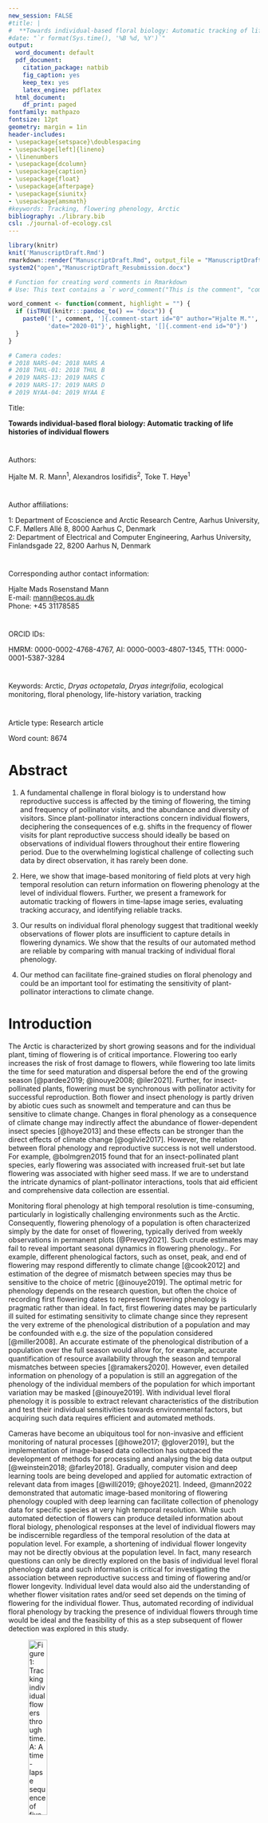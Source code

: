 ```yaml
---
new_session: FALSE
#title: |
#  **Towards individual-based floral biology: Automatic tracking of life histories of individual flowers**
#date: "`r format(Sys.time(), '%B %d, %Y')`"
output:
  word_document: default
  pdf_document:
    citation_package: natbib
    fig_caption: yes
    keep_tex: yes
    latex_engine: pdflatex
  html_document:
    df_print: paged
fontfamily: mathpazo
fontsize: 12pt
geometry: margin = 1in
header-includes:
- \usepackage{setspace}\doublespacing
- \usepackage[left]{lineno}
- \linenumbers
- \usepackage{dcolumn}
- \usepackage{caption}
- \usepackage{float}
- \usepackage{afterpage}
- \usepackage{siunitx}
- \usepackage{amsmath}
#keywords: Tracking, flowering phenology, Arctic
bibliography: ./library.bib
csl: ./journal-of-ecology.csl
---
```


```r
library(knitr)
knit('ManuscriptDraft.Rmd')
rmarkdown::render("ManuscriptDraft.Rmd", output_file = "ManuscriptDraft_Resubmission.docx")
system2("open","ManuscriptDraft_Resubmission.docx")
```

```r
# Function for creating word comments in Rmarkdown
# Use: This text contains a `r word_comment("This is the comment", "comment.")`.

word_comment <- function(comment, highlight = "") {
  if (isTRUE(knitr:::pandoc_to() == "docx")) {
    paste0('[', comment, ']{.comment-start id="0" author="Hjalte M."',
           'date="2020-01"}', highlight, '[]{.comment-end id="0"}')
  }
}
```

```r
# Camera codes:
# 2018 NARS-04: 2018 NARS A
# 2018 THUL-01: 2018 THUL B
# 2019 NARS-13: 2019 NARS C
# 2019 NARS-17: 2019 NARS D
# 2019 NYAA-04: 2019 NYAA E

```

Title:

**Towards individual-based floral biology: Automatic tracking of life histories of individual flowers**

# 

Authors:

Hjalte M. R. Mann^1^, Alexandros Iosifidis^2^, Toke T. Høye^1^

# 

Author affiliations:

1: Department of Ecoscience and Arctic Research Centre, Aarhus University, C.F. Møllers Allé 8, 8000 Aarhus C, Denmark\
2: Department of Electrical and Computer Engineering, Aarhus University, Finlandsgade 22, 8200 Aarhus N, Denmark

# 

Corresponding author contact information:

Hjalte Mads Rosenstand Mann\
E-mail: [mann\@ecos.au.dk](mailto:mann@ecos.au.dk){.email}\
Phone: +45 31178585

# 

ORCID IDs:

HMRM: 0000-0002-4768-4767, AI: 0000-0003-4807-1345, TTH: 0000-0001-5387-3284

# 

Keywords: Arctic, *Dryas octopetala*, *Dryas integrifolia*, ecological monitoring, floral phenology, life-history variation, tracking

# 


Article type: Research article

Word count: 8674

\newpage

# Abstract

1.  A fundamental challenge in floral biology is to understand how reproductive success is affected by the timing of flowering, the timing and frequency of pollinator visits, and the abundance and diversity of visitors. Since plant-pollinator interactions concern individual flowers, deciphering the consequences of e.g. shifts in the frequency of flower visits for plant reproductive success should ideally be based on observations of individual flowers throughout their entire flowering period. Due to the overwhelming logistical challenge of collecting such data by direct observation, it has rarely been done.

2.  Here, we show that image-based monitoring of field plots at very high temporal resolution can return information on flowering phenology at the level of individual flowers. Further, we present a framework for automatic tracking of flowers in time-lapse image series, evaluating tracking accuracy, and identifying reliable tracks.

3.  Our results on individual floral phenology suggest that traditional weekly observations of flower plots are insufficient to capture details in flowering dynamics. We show that the results of our automated method are reliable by comparing with manual tracking of individual floral phenology.

4.  Our method can facilitate fine-grained studies on floral phenology and could be an important tool for estimating the sensitivity of plant-pollinator interactions to climate change.

\newpage

# Introduction

The Arctic is characterized by short growing seasons and for the individual plant, timing of flowering is of critical importance. Flowering too early increases the risk of frost damage to flowers, while flowering too late limits the time for seed maturation and dispersal before the end of the growing season [@pardee2019; @inouye2008; @iler2021]. Further, for insect-pollinated plants, flowering must be synchronous with pollinator activity for successful reproduction. Both flower and insect phenology is partly driven by abiotic cues such as snowmelt and temperature and can thus be sensitive to climate change. Changes in floral phenology as a consequence of climate change may indirectly affect the abundance of flower-dependent insect species [@hoye2013] and these effects can be stronger than the direct effects of climate change [@ogilvie2017]. However, the relation between floral phenology and reproductive success is not well understood. For example, @bolmgren2015 found that for an insect-pollinated plant species, early flowering was associated with increased fruit-set but late flowering was associated with higher seed mass. If we are to understand the intricate dynamics of plant-pollinator interactions, tools that aid efficient and comprehensive data collection are essential.

Monitoring floral phenology at high temporal resolution is time-consuming, particularly in logistically challenging environments such as the Arctic. Consequently, flowering phenology of a population is often characterized simply by the date for onset of flowering, typically derived from weekly observations in permanent plots [@Prevey2021]. Such crude estimates may fail to reveal important seasonal dynamics in flowering phenology.. For example, different phenological factors, such as onset, peak, and end of flowering may respond differently to climate change [@cook2012] and estimation of the degree of mismatch between species may thus be sensitive to the choice of metric [@inouye2019]. The optimal metric for phenology depends on the research question, but often the choice of recording first flowering dates to represent flowering phenology is pragmatic rather than ideal. In fact, first flowering dates may be particularly ill suited for estimating sensitivity to climate change since they represent the very extreme of the phenological distribution of a population and may be confounded with e.g. the size of the population considered [@miller2008]. An accurate estimate of the phenological distribution of a population over the full season would allow for, for example, accurate quantification of resource availability through the season and temporal mismatches between species [@ramakers2020]. However, even detailed information on phenology of a population is still an aggregation of the phenology of the individual members of the population for which important variation may be masked [@inouye2019]. With individual level floral phenology it is possible to extract relevant characteristics of the distribution and test their individual sensitivities towards environmental factors, but acquiring such data requires efficient and automated methods.

Cameras have become an ubiquitous tool for non-invasive and efficient monitoring of natural processes [@howe2017; @glover2019], but the implementation of image-based data collection has outpaced the development of methods for processing and analysing the big data output [@weinstein2018; @farley2018]. Gradually, computer vision and deep learning tools are being developed and applied for automatic extraction of relevant data from images [@willi2019; @hoye2021]. Indeed, @mann2022 demonstrated that automatic image-based monitoring of flowering phenology coupled with deep learning can facilitate collection of phenology data for specific species at very high temporal resolution. While such automated detection of flowers can produce detailed information about floral biology, phenological responses at the level of individual flowers may be indiscernible regardless of the temporal resolution of the data at population level. For example, a shortening of individual flower longevity may not be directly obvious at the population level. In fact, many research questions can only be directly explored on the basis of individual level floral phenology data and such information is critical for investigating the association between reproductive success and timing of flowering and/or flower longevity. Individual level data would also aid the understanding of whether flower visitation rates and/or seed set depends on the timing of flowering for the individual flower. Thus, automated recording of individual floral phenology by tracking the presence of individual flowers through time would be ideal and the feasibility of this as a step subsequent of flower detection was explored in this study.

![Figure 1: Tracking individual flowers through time. A: A time-lapse sequence of five frames showing presence of five individual flowers a (orange), b (purple), c (blue), d (black), and e (green). Flower a is present in all frames, while the other flowers are only present in part of the sequence and/or have gaps in their presence e.g. because of occlusion or because they have temporarily disappeared from frame of view. Correct tracking of individual flowers results in information about the distribution of each individual flower in space (B) and time (C).](../figures/flowertrackingOverview.png){width="30%"}

Many multiple object tracking (MOT) methods focus on tracking of humans [@luo2021], and are not necessarily directly transferable to other use cases. Many tracking algorithms, such as the Simple online and real-time tracking (SORT) [@sort], rely on Kalmann filtering to predict the future location of an object based on its previous velocity [@kalmann]. However, Kalman filtering assumes linear object motion and does not handle abrupt movement well. Flowers are constrained in movement by their stalk and violate this assumption. Other tracking approaches, such as DeepSORT [@deepsort2017], use tracking-by-detection in which convolutional neural networks (CNNs) are applied to continuously distinguish individuals through time, thus aiding the tracking algorithm. Individual flowers, however, are unlikely to be clearly distinguishable and one flower may look less alike between two frames than two flowers in a single frame, which prevents this approach. Finally, some algorithms require manual initiation of a fixed number of tracks in the first frame and do not allow objects to enter or disappear during tracking [@hu2012]. In full-season monitoring data, flowers should continuously be tracked as they bolt and wilt throughout the season (fig. 1). Additionally, a flower tracking method must handle sporadic visibility of flowers because of occlusion or temporary movement outside of frame view. Clearly, individual flower tracking is a challenging task.

Here, we present and evaluate a simple MOT algorithm for automatic tracking of individual flowers in image-series. Our tracking algorithm is based on centroid tracking and assigns objects to tracks based on the minimum distance between centroids of bounding boxes, and allows initiation and termination of tracks during tracking. We describe three user-defined parameters incorporated into the algorithm, demonstrate their effect on simulated data, and discuss their applicability in flower tracking. For complex scenes with many flowers in close vicinity to each other, there is an increased risk of tracking errors regardless of the tracking method being used. For such cases, we suggest a conservative filtering approach based on the distance between flower tracks within the frame in order to identify tracks that are sufficiently spatially isolated and likely to be tracked with certainty. We apply the algorithm on annotations of real flowers in time-lapse image-series from full-season monitoring of two widespread Arctic flowering plant species *Dryas integrifolia* and *D. octopetala*. Overall, we show that information on floral biology can be automatically derived from image-based flower plot monitoring.

# Material and methods

## Common tracking errors and evaluating tracking performance

In MOT, tracking accuracy is quantified by comparing tracking output with a ground truth [@dendorfer2021; @luiten2020; @milan2013] and two fundamental errors can occur. First, a single trajectory may be split into several tracks, an error known as fragmentation. This can happen when an object is temporarily occluded or have disappeared from view and a new track is erroneously initiated when it reappears, or when identity shifts occur between tracks, for example when they switch positions between frames. Fragmentation is especially prone in settings with high densities of objects. Second, merging occurs when several trajectories are assigned the same track identity. This can occur when a track is not correctly terminated at the end of a trajectory but rather continues on the trajectory of another object. Here, importantly, the two individual trajectories can be tracked without internal errors (i.e. without mismatches).

The optimal approach for quantification of tracking performance depends on the goal of the tracking. For example, in our case of tracking flowers, associating information obtained in the images to the individual flower, for example flower visits, would require the track to be as correct as possible (i.e., identity shifts should be minimized). On the other hand, to derive flowering length in practice just requires correct association between the first and the last image of a flower while intermediate points can be ignored. Here, track fragmentation can lead to underestimation of flowering duration (and overestimation of number of flowers) while track merging can lead to overestimation of flowering duration (and underestimation of number of flowers). In some scenarios, one may be interested in the number of individual flowers that existed in a plot, in which case the number of tracks obtained by automatic tracking should closely resemble the actual number of individuals in the series.

Here, we apply the commonly used MOT accuracy score (MOTA) which quantifies tracking performance based on tracking mismatches derived by counting the number of identity shifts within each track [@bernardin2008]. Only shifts in tracking identity are counted as mismatches in the MOTA score, while the number of points assigned to each track is not considered.

$$
MOTA = 1 -  \frac{\sum{_t(fn_t + fp_t + mm_t)}}{\sum{_tg_t}},
$$

where fn, fp, and mm are the number of false negatives, false positives, and track mismatches, respectively, for frame t divided by the total number of ground truth annotations across all frames. The MOTA score ranges from -Inf to 1, with 1 being perfect detection and tracking. In our case, we can ignore the variables false positives and false negatives, as we are tracking on manually annotated tracks that are considered the ground truth.

To evaluate tracking accuracy of our algorithm, we calculate the total number of mismatches as well as the MOTA score (number of mismatches in relation to the total number of points). Additionally, we derive the number of tracks that were tracked with more than 80% accuracy. Finally, we compare the number of tracks identified by the automatic tracking with the true number of flowers in a series. These should ideally be equal. However, we note that a correct number of tracks (i.e., number of tracks equal to number of objects) does not necessarily translate to correct tracking, since single tracks can be erroneously fragmented simultaneously with merging of multiple tracks. We present the tracking performance without the use of the three tracking parameters along with the best performance (lowest number of mismatches/highest MOTA), and the best performance where the number of tracks correspond to the number of individual flowers in the series.

## Simulated data

To demonstrate our tracking algorithm and the effect of the three parameters, we used simulated data mimicking flower detections.To produce simulated detections of a flower, we defined a circle with radius rF and center point cF to delimit the boundaries of the flower. The first data point for the flower was then generated as a random point within this circle. Then, remaining data points (i.e. data points for the subsequent frames) were generated iteratively with each new point being constrained to be within a circle with a center point of the position of the previously generated point and a radius rM, as well as limited to be within the boundaries of the flower. This approach allowed us to simulate specific scenarios on which to demonstrate our algorithm by controlling the number of flowers generated, their positions and boundaries, the number of data points produced per flower, and the degree of movement between frames (i.e. the maximum distance between current and next point).

We generated four data sets (Fig. 2) to demonstrate each tracking parameter as well as the influence of frame rate on tracking reliability. In simulation A (Fig. 2A), we produced two flowers that are spatially distinct and temporally separated (i.e., one flower appears subsequent of the other). Each flower consists of ten data points and thus the data set spans over 20 frames. In simulation B, we produced four flowers that are spatially separated. Each flower consists of 5 data points, but the data set spans over 10 frames and each flower contains random gaps of 1-3 data points. In simulation C, we produced four flowers that are in close proximity to each other and with a large degree of movement between frames. Each flower consists of 500 data points and the data set spans over 500 frames. Finally, in simulation D, we produced four flowers with very high number of data points (10,000 per flower) but with only little movement between frames. Here, we used the same center point (cF) for all four flowers to increase overlap. Two pairs of flowers have a high degree of spatial overlap.

For each of the simulations, we present the tracking performance of our algorithm without the use of the three parameters and subsequently show how the parameters can be used to mitigate various challenges in the data and increase tracking accuracy. The two objects in simulation A are adjacent in time but spatially separated. We therefore introduce a limit to the spatial distance that is accepted between points in adjacent frames before they are considered unique objects. We do that with the max distance parameter. The objects in simulation B overlap in time but are well separated in space. However, each track contains gaps which can lead to track fragmentation. To allow gaps in track, we set a number of frames that a track can disappear before initiating a new track for points appearing in the same location. In simulation c, each object is allowed to move a lot between frames. Each object has a large spread of points and the four objects are in close proximity to each other. This means that between two frames, there is a substantial risk that a point for one object is closer to a point from another object rather than the point for that object, which will lead to identity shifts. To mitigate this, we calculate displacements based on the current point and a set number of previous points in a track using the running mean parameter. This reduces the weighting on the displacement between the current and the previous point. Finally, in simulation D, we have four objects that overlap in pairs of two, but with little movement between frame. Therefore, a point from a given object is likely to be closest to the point from the same object in the previous frame. Effectively, while the overlap is substantial, the frame rate is sufficiently high that accurate tracking is ensured. To demonstrate the importance of frame rate for reliable tracking, we simulate a reduction in frame rate (i.e., increased degree of movement between frames) by basing tracking on every 10th, 20th, and 30th frame, respectively.

![Figure 2: Simulated flower detection data to demonstrate the tracking algorithm and the effect of the three tracking parameters, max distance, max gap, and running mean (refer to Automatic flower tracking section for definitions), as well as the significance of frame rate for reliable tracking. A: 10 points per flower, rF (radius of circle delimiting flower points) = 200, rM (radius of circles delimiting distance between consecutive points) = 100. Arrow shows the last point of flower a and the first point of flower b. B: 10 points per flower, rF = 200, rM = 100. C: 500 points per flower, rF = 200, rM = 200. D: 10,000 points per flower, rF = 100, rM = 1.](../figures/simulatedData_v2.png)

## Flower data

### Study site and species

This study is based on five full-season time-lapse image series collected at the following three Arctic sites (site abbreviation and sampling years in parentheses): Narsarsuaq (NARS), South Greenland (2018, 2019), Thule (THUL), North-West Greenland (2018), Ny-Ålesund (NYAA), Svalbard (2019). The images were captured using time-lapse cameras (Moultrie Wingscapes TimelapseCam Pro, Moultrie Products, Birmingham Alabama, USA) permanently positioned approx. 60 cm above areas with either *D. integrifolia* in Narsarsuaq and Thule or *D. octopetala* in Ny-Ålesund. The white flowers of these two species are insect-pollinated and held erect above cushions of foliage. The species are native to and widespread in Asian, North American, and European Arctic and alpine regions. They are geographically separated except for a possible hybrid zone in North-East Greenland [@philipp2003].

### The image series and flower annotations

Images were collected throughout the full growing seasons. While the original time-lapse frequency was higher, the basis for this study was 1-hour interval series. We limited these series to include only the flowering season and, to limit the workload for manual annotation, randomly sampled images from each series. The number of images for each series after sampling is given in Table 1. All flowers in bloom within each of these image were manually annotated using the rectangular bounding box tool in the VIA VGG annotation software [@dutta2019] and each individual flower was assigned a unique ID that was maintained throughout its lifetime. These annotations constitute our ground truth tracks. The series varied substantially in the number of flowers they contained (Table 1). Examples of annotated images from the 2019 NARS C series at three different times in the flowering season are given in figure 3. To demonstrate how individual flower tracking can result in detailed representations of floral phenology across the season, we use the ground truth annotations to show the variation in duration of flowering for each series.

# 

![Table 1: Number of images and number of individual flowers in each of the five time-lapse image series.](../figures/seriesOverview.png)

# 

![Figure 3: Examples of annotated images for 2019 NARS C. A: Onset of flowering at DOY 145. B: Peak flowering at day of year (DOY) 151 (52 annotated flowers). C: 6 days after peak flowering (DOY 157). Flower bounding boxes are colour-coded by flower ID. D: Centroids of all flower annotations in the series, coloured by flower ID, showing how flowers may overlap in space.](../figures/AnnotationExamples_v2_5.png)


### Automatic flower tracking

We present a framework for tracking, filtering, and evaluating tracking of objects in time-lapse image series. The tracking algorithm (suppl. 1) is based on centroid tracking [@rahman2020; @bjerge2021]. That is, objects with minimum displacement between frames are associated. Centroids are derived from bounding boxes around objects stemming from manual annotation or automatic detection of objects. Thus, the input data for the tracking algorithm are bounding box coordinates (top left corner and bottom right corner) for each object [@everingham2010]. The algorithm has a set of user-adjusted parameters that can optimize tracking accuracy. The parameters are particularly relevant for tracking of objects that are constrained to a specific area such as plants.

Several issues complicate the task of tracking individual flowers through time-lapse image series. First, as flowers move, they may temporarily occlude the view of other flowers and flowers close to the edge of the frame may move in and out of view between images. This can cause a track to be lost and fragmentation to occur. However, if a flower reappears shortly after having disappeared from view, it is a reasonable assumption that it is the same individual. The parameter **max gap** sets the number of frames a flower can be absent before reappearing without triggering track termination and initiation of a new track. Concurrently, the parameter can prevent track termination owing to false negatives.

Second, a standard centroid tracking algorithm will associate a point with a track based on minimum distance only, disregarding the absolute distance between centroids, which may lead to tracking errors. However, as flowers are constrained in their displacement, we can assume a maximum distance between points and force the initiation of tracks for points that exceed this threshold. We set this threshold with the parameter **max distance,** measured as the euclidean distance in number of pixels between objects in neighboring frames.

Third, reliable tracking based on distance requires that movement of individuals are captured at sufficient frequency to prevent identity shifts. Stand-alone image-based monitoring of the relatively slow process of flower development through full growing seasons (several months) is likely to be done with low frame rate, limited by power consumption and storage capacity both on and off the camera. Here, we used several images per day and while this temporal resolution captures the phenology of the flowers at very high detail, they fail to capture the full movement of flowers. For example, as the wind shifts, the flower heads change direction, which in the image series happens instantaneously (i.e., between two consecutive frames). With a high number of flowers in close vicinity to each other, this leads to a substantial risk of identity shifts between flowers (Fig. 2C). Additionally, as the flowers are constrained by their stalk, there is a limit to the distance they can move, which prevents prediction of future location of an individual based on its previous trajectory. Here, we use the tracking parameter **running mean**, with which we can base tracking on the distance between a point in the current frame and the running mean of the positions of a number of previous points in a track, facilitating a reduction of the weighting on movement between individual frames. Setting the parameter to 1 means that tracking is based on the distance to the centroid in the previous frame only.

#### Testing the use of the tracking parameters

To explore the effect of the three tracking parameters and to identify the optimal combination of parameters for our use-case of tracking flowers, we applied the tracking algorithm on each of the five image series with every combination of a range of values for each parameter (3179 combinations): 0-160 with a step size of 10 for max gap; 1-160 with a step size of 10 for running mean; 0-1000 with a step size of 100 for max distance. Note that max distance set to zero ignores the parameter altogether. We present the tracking accuracies for three different scenarios: Parameters zeroed (PZ) (Max gap = 0; Max distance = 0; Running mean = 1) (hereafter referred to as naive tracking), minimum number of mismatches achieved, and minimum number of mismatches achieved with a number of tracks equal to the number of flowers in the series.

### Identifying the most reliably tracked flowers

With the substantial variation in number of flowers per series as well as distances between flowers, it is likely that some can tracked with certainty or near-certainty while others, especially flowers in close proximity to each other, will prove challenging. To facilitate identification of the most reliably tracked flowers in a series without the need for manual annotation, we use a conservative filtering method that extracts the most trustworthy tracks from a scene based on spatial distance between tracks. We derive the distance between tracks based on the centroids of points included in a track. When tracks consist of only a single point, the coordinates of the point is used as the centroid. For tracks consisting of two points we use the midpoint of the line between them. For tracks consisting of three points or more, we calculate the convex hull of all the points included in the track and use the centroid of this polygon. For the special case where a track contains more than two points but where the points are collinear (i.e., lie on a single straight line), we use the midpoint of the line through the points. We hereafter refer to these centroids as track centroids.

The filtering is done on the centroids to remove tracks in close vicinity to each other as these are assumed to have a high risk of tracking mismatches. The distances between all track centroids are calculated (euclidean distance in number of pixels) and only tracks that have no neighboring track centroid within the filtering distance threshold are kept. We demonstrate the filtering method on the three series for which our tracking algorithm did not return perfect results (i.e., automatic tracking identical to ground truth tracks). To test the filtering approach, we chose a fixed combination of the tracking algorithm parameters across all three series (max gap size: 10; running mean: 10; max distance: 300). We then applied the filtering method on each three series with a range of values for the filtering distance (50-500, step size of 50) and identified the value that returned the highest sum of tracks across the three series at zero mismatches. We present the tracking accuracy before filtering and on the remaining tracks after filtering. We emphasize that our results are conservative and that the approach may be optimised to extract a higher number of tracks while maintaining the number of mismatches, for example by basing the filtering on the optimal tracking results for each series or by fine-tuning the filtering distance threshold for each series. As our goal here was to demonstrate that our tracking and filtering method can be applied in a naive setting with fixed values for each parameter, we have not included those results.

# Results

## Simulated data

Naive tracking for simulation A resulted in a merging error (i.e. the two objects were tracked as one). A max distance value of 200 removed this error and resulted in perfect tracking of the two objects. Naive tracking for simulation B returned eight tracks and nine mismatches (MOTA = 0.55). Setting max gap to 4 decreased the number of mismatches to four (4 tracks, MOTA = 0.8) and including a value of 200 for max distance as for simulation A removed the remaining errors and resulted in perfect tracking. For simulation C, naive tracking returned the correct number of tracks (4), but 38 mismatches were made (MOTA = 0.98). Setting the running mean parameter to 20, 40, 60, resulted in 16, 8, and 4 mismatches, respectively, while a running mean value of 80 resulted in perfect tracking. A running mean value of 100 resulted in 4 mismatches. For simulation D, the algorithm tracked the four objects perfectly despite substantial overlap, while tracking on every 10th, 20th, and 30th frame resulted in 2, 4, and 10 mismatches, respectively.

## Flowers

Manual tracking of individual flowers derived from image-based plot monitoring enabled detailed information on floral phenology at the level of individuals with substantial variation in flowering duration between flowers (Fig. 4). Our tracking algorithm was able to track individual flowers with consistently high accuracy (MOTA $\geq$ 0.981) across all series. In all cases, all flowers were tracked with more than 80% accuracy (Table 2) and two series were tracked without errors (2018 THUL B and 2018 NARS D). Naive tracking returned high MOTA scores across series, but for all three series that were not tracked perfectly, utilizing the tracking parameters increased the MOTA score.

Importantly, the tracking that returned the lowest number of mismatches did not necessarily result in a number of tracks equal to the number of flowers in a plot. For example, for the series with the most flowers, 2019 NARS C, one combination of parameters (max gap = 20, max distance = 600, running mean = 1), returned the lowest number of mismatches (31), but the number of tracks were lower than the actual number of flowers (71 vs. 85). One paramereter combination did return a number of tracks equal to number of flowers (max gap = 10, max distance 400, running mean = 10), but also increased the number of mismatches to 91. For 2019 NARS D, several combinations of parameters returned a perfect MOTA score, but still some combinations returned a number of tracks lower than the number of flowers. This demonstrates the significance of merging errors, which are not accounted for in the MOTA score. In figure 5, we exemplify the two types of errors, identity shifts and merges, in the flower data.

![Figure 4: Flowering lifespan (days) for each individual flower in each of the five image series plotted against the onset of flowering in days after 1 January (day of the year) based on manual tracking of individual flowers](../figures/OnsetVSLengthBoxWithPoints.png){width="100%"}

![Table 2: Tracking performance for the automatic flower tracking algorithm for different tracking parameter combinations. Number of tracks in bold signifies a number of tracks equal to the number of flowers in the series. Tracking performance is shown for three different tracking settings: Parameters zeroed (PZ) (Max gap = 0; Max distance = 0; Running mean = 1), minimum number of mismatches achieved (MM), and minimum number of mismatches achieved with a number of tracks equal to the number of flowers in the seris (CF MM). The last type is not given if the results were equal too those for MM. When several parameter combinations returned the same results, the range of parameter values included is given.](../figures/tab_1.png){width="100%"}

![Figure 5: Tracking results of three flowers in the 2018 NARS A image series. A: Track output from the flower tracking algorithm for three individual flowers using two different combinations of tracking parameters. The y-axis shows the correct track IDs , that is the ground truth IDs assigned by manual tracking. Each track is coloured by the IDs assigned by the flower tracking algorithm. For correct algorithmic tracking, a whole groun truth track should have one unique color. The top panel (max gap = 10, running mean = 1, max distance = 0) shows a merging error of flower 15 and 28 (see B), while flower 25 has been fragmented into two separate tracks causing one mismatch (see C). The bottom panel show correct tracking output returned when using the parameters max gap = 10, running mean = 20, max distance = 50. B: Merging error between two tracks. Frame f shows the last frame containing flower 15 (blue). Two frames (5 hours) later (f+2), flower 28 (blue) has bolted. Since max gap \> 2 and no distance threshold has been set, flower 28 is associated with the track of flower 15. Setting a max distance threshold to 500 fixed this error as illustrated in A. C: Displacement of flowers 25 and 29 between two frames, f and f+1, (7 hours apart), causes an identity shift. Setting running mean to 20 fixed this error as illustrated in A.](../figures/errorExamples.png){width="100%"}

With our filtering method, we were able to identify 28 tracks with no mismatches from the three series (2018 NARS A: 15 tracks; 2019 NARS C: 10 tracks; 2019 NYAA E: 3 tracks) with complex scenes using a fixed filtering distance value of 350 and fixed values for the tracking parameters (suppl. 2). The results of the filtering algorithm on the three series are given in Table 3 and the filtering process is visualised in figure 6.

**Table 3:** Results of the filtering algorithm on tracking results using the parameters max gap = 10, max distance = 300, running mean = 10. The filtering distance value of 350 was used for all three series.

![](../figures/tableFilterscores.png){width="100%"}

# 

![Figure 6: The track filtering process exemplified by the 2019 NARS C series. A: The centroid points for all bounding boxes in the series, coloured by the track id from the centroid tracking algorithm. B: The track convex hull polygons calculated from the tracks. Polygons are coloured according to group and polygons with a euclidean distance below 350 between them have been grouped together. C: The results of the filtering where all tracks that were not sufficiently spatially isolated have been removed, resulting in 10 remaining tracks without tracking errors.](images/filterFigLet.png)

# Discussion

## Tracking

In this paper, we have demonstrated the potential of automated tracking to monitor floral phenology of individual flowers from bolting to withing to produce new insight into floral biology. We have presented a simple distance-based tracking algorithm and, with simulated data, we have shown how a set of tracking parameters can be used to tune the tracking algorithm to deal with specific challenges and increase tracking performance. We have tested our method on real flower data and demonstrated the feasibility of tracking individual flowers in images through time. Challenges similar to the ones demonstrated through simulations existed in the real flower data and while even simple centroid tracking resulted in high accuracy across all flower series and perfect accuracy for two, adjustment of the tracking parameters allowed for increased tracking accuracy of the flowers. Further, by coupling tracking with our suggested filtering approach, we were able to extract reliable tracks in complex scenes. Overall, the automatic tracking and filtering pipeline presented was able to return reliable flower tracks despite complex scenes with a high number of objects with sporadic visibility and violation of standard tracking algorithm assumptions.

The two series for which the tracking algorithm produced perfect results were also the series with the lowest number of flowers. While an increased number of objects does not necessarily increase tracking difficulty as this depends on the degree of isolation of tracks in time and space [@beard2018], here, since the flowers are limited in space and time, the complexity of tracking is likely to increase with higher numbers of flowers as this increases the possibility of flowers overlapping or moving in and out of frame. The high complexity in the scenes with many flowers, especially 2019 NARS C with 85 flowers, coupled with the low frame rate renders it unlikely that any tracking method could produce perfect results across series. Although 2019 NARS C may be considered an extreme case for our application, it underlines the relevance of a pipeline including both tracking and filtering, but also points to the possibility of filtering image series based on an estimate of the number of flowers before automated tracking, which could be relevant in some cases. The fact that our method produced perfect tracking results in the most simple settings (fewest flowers) could be taken into consideration when setting up future data collection schemes.

Importantly, optimizing for high MOTA can lead to an underestimate of the number of tracks (i.e., merging of tracks occurs) (Table 2). While accepting gaps in tracks allows for temporary occlusion of a flower within a track it may also lead to merging of separate tracks. Flower tracking may be especially prone to these errors since flowers can bolt in the same area at different times during the season. The task of evaluating MOT accuracy is a challenge in itself [@luiten2020; @milan2013] and other tracking accuracy metrics that account for merging errors in a better way should be further studied.

The optimal settings for the three tracking parameters fell into a narrow range for the three complex series, except for the running mean for 2019 NYAA E, which were exceptionally high compared to the other series. Interestingly, the average flower duration was also higher for this series and this could be part of the explanation, as longer lifespan allow for larger gaps in the tracks. The three series with complex scenes all contain flowers at the edge of the frame that may occasionally be outside the view of the camera (see fig. 3) and the high number of flowers increase the risk of flowers temporarily occluding others. Correct tracking of these objects requires a max gap setting that optimizes the trade-off between fragmentation and merging errors. Overall, the max gap parameter improved tracking accuracy with values of 10-20 being optimal.

The optimal range for max distance was relatively narrow (400-600) for the parameters producing the correct number of tracks with the lowest number of mismatches. The optimal value for this setting is one that is sufficiently high that it does not force individual flowers into separate tracks because of movement between frames, yet is low enough to separate flowers into individual tracks that would otherwise have been grouped together, which explains why the extreme values for this parameter was not included in the highest accuracy tracks.

The best values for running mean were either 1 or 10, the two lowest possible values. The parameter may have had an effect in regards to identifying the correct number of tracks, but this is not immediately clear from the results, since it always differed in combination with others. In future studies it may be relevant to include values between 0 and 10.

It is important to note that the tracking parameters are not independent. For example, changing the setting for running mean could influence the optimal value for max distance. This underlines the relevance of searching for an optimal parameter combination based on ground truth data. However, the fact that the optimal tracking parameters were overall similar across series strengthens the assumptions that a set of standard values can produce reasonable results for other similar image series with *Dryas* flowers. Here, a combination such as 10, 500, 10, for max gap, max distance, and running mean, respectively, would be a good starting point. When applying our method in a new setting, we recommend performing a parameter test as demonstrated on a subset of ground truth tracks to derive the optimal set of parameters.

We demonstrated our method on manual annotations of flowers but note that the format of the input data matches the output of deep learning object detection methods [@everingham2010]. Thus, the method can be directly applied on such data, for instance as produced by the method described in @mann2022. Automatic detecting of flowers would likely introduce false negatives when the detection algorithm fails to detect an object, but here the max gap parameter may alleviate such problems. Automatic detection methods may also introduce false positives. These detections would be included in the tracking along with correct detections. Some cases of false positives, for example isolated single false positives, could be filtered automatically while other cases may require manual quality control. In general, the performance of a tracking algorithm depends on the quality of input data and it is advisable to optimise detection accuracy before moving to tracking.

## Filtering

We presented a filtering method based on the distance between track centroids, which can be applied subsequent of tracking. The filtering algorithm successfully extracted 28 correct tracks from the three series for which the tracking algorithm did not produce perfect results. Extracting tracks that are spatially isolated does not guarantee that the tracks are without errors. For example, tracks of several objects may have been erroneously merged or a track could contain few instances of another object. However, it is a reasonable assumption that spatially isolated objects are generally easier to track. We applied the filtering algorithm on tracks produced with a fixed set of tracking parameters as well as a fixed value for the filtering distance. As in the case of the tracking parameters, we recommend setting the value for the filtering distance based on either visual examination of results or on tests on a subset of ground truth data when applying the method in a new setting, but for tracking *Dryas* flowers in similar image series, a value of 350 may be a good starting point.

## Automated monitoring of ecology

Collection of continuous observational ecological data can be a time-consuming task. @Estes2018 argued that as ecologists rely on conventional field techniques, the observational scales of ecological studies are generally narrow and may be insufficient to comprehend the ecological phenomena in focus. Development and implementation of technological tools for ecological data collection and analysis can facilitate ecological studies with larger temporal and spatial scopes [@Pimm2015; @allan2018; @stears2022]. For processes that require monitoring at high and continual temporal observation frequency, such as tracking individuals and their interactions, automation of data collection is critical, especially in remote places where human access is limited. Here, we have demonstrated the potential of image-based monitoring for collecting information on individual-level floral phenology. Coupling this with automated detection of flowers as demonstrated in @mann2022 permits an automated pipeline for collection of floral biology data.

It is clear that images derived from monitoring of permanent plots can hold substantial amounts of ecologically relevant data. To derive some variables, for example flower visitation rates of insects, image series high frequency image collection is required. As the scale of data as well as the number of variables to be extracted from the images increase, automated image analysis becomes critical. Here, methods from deep learning and computer vision are exceedingly relevant. For instance, it has been demonstrated that CNNs can facilitate monitoring of pollination events by detecting, identifying, and counting insects [@bjerge2021] and perform fine-grained species classification [@spiesman2021]. Coupling pollinator detection and classification with floral tracking can facilitate investigation of pollinator visitation rates on flower reproductive success [@rafferty2012; @nagai2022], while information on indicators of seed set could facilitate investigation of the effect of timing and length of flowering and/or abiotic conditions such as frost events on seed set. Hereby, the long-standing question of what drives variation in reproductive success of individual flowers could be explored [@bolmgren2015]. Owing to the limited resolution of the cameras used in the present study, it is unlikely that detailed information about anther opening or pollen release can be recorded from our images, but with increased image quality, this may be possible. Collectively, these developments coupled with implementation of long-term high-frequency image-based monitoring will allow for collection and processing of ecological data at unprecedented scales [@besson2022].

Our results emphasize that floral tracking is not a trivial task. The data violate common assumptions of tracking methods and tracking individual flowers through time-lapse images therefore represents a special case [@chen2022; @betke2007; @luo2021]. Since flower movement is constrained, the future location of a flower-head cannot be predicted based on the previous movement trajectory. As individual flowers closely resemble each other, tracking cannot be based on recognition of individuals [@chen2022; @deepsort2017]. Further, flowers have varied lifespans and may have sporadic visibility within the frame. These settings vastly complicate the task of tracking multiple objects [@betke2007]. Our tracking algorithm returned consistently high accuracy despite this, but were unable to reliably track flowers in some cases. To further improve tracking ability of flowers in future studies, focus should be on implementing reliable measures of tracking error and on developing methods that can alleviate the challenges that exist with tracking visually similar objects, as well as on comparison of different tracking approaches. Alongside this, methods for extracting auxiliary information from images, such as flower seed set, should be explored.

Image-based methods facilitate automated data collection a high frequency, across diurnal cycles and throughout seasons, but the extensive amount of data that results from automated data collection also necessitates efficient and automated analysis pipelines. Our results show that it is feasible to collect and analyse individual floral phenology in high detail at logistically challenging sites, which is a significant contribution towards automatic and efficient phenology data collection. Further, the fact that it was not uncommon in our results that flowering lasted less than a week emphasizes that weekly observations of sample plots can be insufficient for comprehensive description of floral phenology [@Prevey2021]. Most importantly, adoption of automated methods for data collection and analysis within ecology, and specifically within for example pollination ecology, will transform the extent and scale of studies and the questions that can be explored.

# Acknowledgements

We thank Cecilie Mielec, Michael Straarup Nielsen and Maarten J. J. E. Loonen for set-up and maintenance of cameras in Ny-Ålesund, Peter Akers and Jeffrey M. Welker for set-up and maintenance of cameras in Thule, and Rebekka Ween and Line Klausen for assistance during fieldwork in Narsarsuaq. TTH acknowledges funding from Independent Research Fund Denmark Grant 8021-00423B. The authors have no conflict of interest to declare. Thank you to Adrian Rosebrock (<https://pyimagesearch.com/2018/07/23/simple-object-tracking-with-opencv/>, accessed on November 29th 2022) for inspiration for the design of the centroid tracking algorithm.

# Author contributions

HRMR, TTH and AI conceived the idea. HMRM conceived and developed the method with contributions from TTH and AI. HMRM wrote all code. HMRM wrote the manuscript with contributions from TTH and AI. All authors gave final approval for publication.

# Data availability

The code and data that supports the results in this paper is openly available at <https://github.com/TECOLOGYxyz/FlowerTracking>.

\newpage

# References

